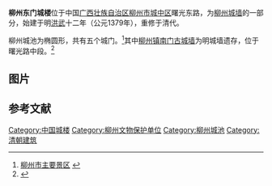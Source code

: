 {{coord|24|18|51|N|109|24|44|E|display=title|scale:10000}}
{{文物保护单位
| 级别 = 省级
| 省区市 = 广西壮族自治区
| 名称 = 东门城楼
| 图片 = [[File:Liuzhou_Dongmen_2012.10.01_14-47-53.jpg|240px]]
| 所在 = [[柳州市|柳州市]]曙光东路
| 分类 = 古建筑
| 时代 = 清代
| 编号 = 
| 登录 = 1996年
}}
'''柳州东门城楼'''位于中国[[广西壮族自治区|广西壮族自治区]][[柳州市|柳州市]][[城中区_(柳州市)|城中区]]曙光东路，为[[柳州城墙|柳州城墙]]的一部分，始建于明[[洪武|洪武]]十二年（公元1379年），重修于清代。

柳州城池为椭圆形，共有五个城门。<ref>[http://www.gxdqw.com/Item/1844.aspx 柳州市主要景区] {{webarchive|url=https://web.archive.org/web/20110806080829/http://www.gxdqw.com/Item/1844.aspx |date=2011-08-06 }}</ref>其中[[柳州镇南门古城墙|柳州镇南门古城墙]]为明城墙遗存，位于曙光路中段。<ref>{{cite web | language =  | publisher = 广西壮族自治区人民政府 | title = 广西壮族自治区人民政府关于核定并公布第六批自治区文物保护单位的通知 桂政发〔2009〕38号 | url = http://www.gxdlr.gov.cn/News/NewsShow.aspx?NewsId=2405 | author =  | date = 2009-05-04 | accessdate = 2009-10-28 | archive-date = 2014-01-16 | archive-url = https://web.archive.org/web/20140116210347/http://www.gxdlr.gov.cn/News/NewsShow.aspx?NewsId=2405 | dead-url = no }}</ref>

== 图片 ==

{{Gallery
|width=300
|lines=1
|File:Liuzhou Dongmen 2012.10.01 14-42-36.jpg|东门
|File:Liuzhou Dongmen 2012.10.01 14-47-13.jpg|东门
|File:Liuzhou Dongmen 2012.10.01 15-02-05.jpg|城门内部
|File:Liuzhou Dongmen 2012.10.01 14-59-43.jpg|城楼一层内部
|File:Liuzhou Dongmen 2012.10.01 15-02-56.jpg|城砖
|File:Liuzhou Dongmen 2012.10.01 14-54-08.jpg|宋代茶敦和细纹砖残片，2002年城楼西段城墙出土
}}

==参考文献==
{{commonscat|East Gate of Liuzhou}}
{{reflist}}

{{DEFAULTSORT:Liu}}
[[Category:中国城楼|Category:中国城楼]]
[[Category:柳州文物保护单位|Category:柳州文物保护单位]]
[[Category:柳州城池|Category:柳州城池]]
[[Category:清朝建筑|Category:清朝建筑]]